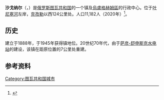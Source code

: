 {{Refimprove|time=2022-01-23T03:20:25+00:00}}
'''沙戈纳尔'''（{{lang-ru|Шагонар}}，{{Lang-tyv|Шагаан-Арыг}}）是[[俄罗斯|俄罗斯]][[图瓦共和国|图瓦共和国]]的一个镇及[[烏盧格赫姆區|烏盧格赫姆區]]的行政中心。位于[[叶尼塞河|叶尼塞河]]左岸，[[克孜勒|克孜勒]]以西124公里处。人口11,182人（2020年）<ref>{{Cite web|title=Численность постоянного населения Российской Федерации по муниципальным образованиям на 1 января 2020 года|url=https://www.gks.ru/storage/mediabank/%D0%A7%D0%B8%D1%81%D0%BB%D0%B5%D0%BD%D0%BD%D0%BE%D1%81%D1%82%D1%8C%20%D0%BF%D0%BE%20%D0%9C%D0%9E_Site.xlsx|accessdate=|author=|date=|format=|publisher=|language=俄语|archive-date=2020-04-24|archive-url=https://web.archive.org/web/20200424113056/https://www.gks.ru/storage/mediabank/%D0%A7%D0%B8%D1%81%D0%BB%D0%B5%D0%BD%D0%BD%D0%BE%D1%81%D1%82%D1%8C%20%D0%BF%D0%BE%20%D0%9C%D0%9E_Site.xlsx|dead-url=no}}</ref>。

== 历史 ==
建立于1888年，于1945年获得镇地位。20世纪70年代，由于[[萨彦-舒申斯克水电站|萨彦-舒申斯克水电站]]的建设，该镇在距原位置的7公里处重建。

== 参考资料 ==
<references />
{{圖瓦共和國行政區劃}}
{{俄羅斯地理小作品}}

[[Category:图瓦共和国城市|Category:图瓦共和国城市]]